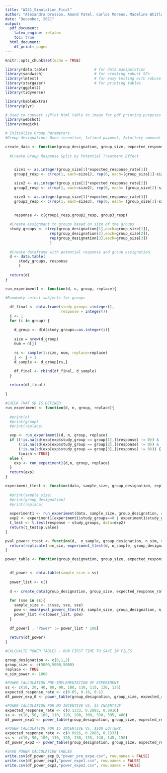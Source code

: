 ```yaml
---
title: "W241_Simulation_Final"
author: "Alexandra Drossos, Anand Patel, Carlos Moreno, Madeline Whitlow, Spencer Weston"
date: "December, 2021"
output:
  pdf_document:
    latex_engine: xelatex
    toc: true
  html_document:
    df_print: paged
---
```


```r
knitr::opts_chunk$set(echo = TRUE)
```

```r

library(data.table)                     # for data manipulation 
library(sandwich)                       # for creating robust SEs 
library(lmtest)                         # for easy testing with robuse SEs
library(stargazer)                      # for printing tables 
library(ggplot2)
library(tidyverse)

library(kableExtra)
library(plyr)

# Used to convert sjPlot html table to image for pdf printing purposes
library(webshot)
library(magick)

```

```r
# Initialize Group Parameters
#Group designation: 0=no incentive, 1=fixed payment, 2=lottery ammount

create_data <- function(group_designation, group_size, expected_response_rate){
  
  #Create Group Response Split by Potential Treatment Effect
  

    size1 <- as.integer(group_size[1]*expected_response_rate[1])
    group1_resp <- c(rep(1, each=size1), rep(0, each=(group_size[1]-size1) ))

    size2 <- as.integer(group_size[2]*expected_response_rate[2])
    group2_resp <- c(rep(1, each=size2), rep(0, each= (group_size[2]-size2) ))

    size3 <- as.integer(group_size[3]*expected_response_rate[3])
    group3_resp <- c(rep(1, each=size3), rep(0, each= (group_size[3]-size3) ))

  
    response <- c(group1_resp,group2_resp, group3_resp)
  
  #Create assignment to groups based on size of the groups
  study_groups <- c(rep(group_designation[1],each=group_size[1]),
                    rep(group_designation[2],each=group_size[2]),
                    rep(group_designation[3],each=group_size[3])
                    )
  
  #Create dataframe with potential response and group assignation.
  d <- data.table(
      study_groups, response
      )
  
  return(d)
}

```

```r

run_experiment1 <- function(d, n, group, replace){

#Randomly select subjects for groups  
  
  df_final <- data.frame(study_groups =integer(),
                         response = integer()) 
  j <- 1
  for (i in group) {

    d_group <- d[d$study_groups==as.integer(i)]
    
    size = nrow(d_group)
    num = n[j]
    
    rs <- sample(1:size, num, replace=replace)
    j <- j + 1
    d_sample <- d_group[rs,]

    df_final <- rbind(df_final, d_sample)
  }
  
  return(df_final)
    
}

```

```r
#CHECK THAT SD IS DEFINED
run_experiment <- function(d, n, group, replace){
  
  #print(n)
  #print(group)
  #print(replace)

  exp <- run_experiment1(d, n, group, replace)
  if ((!is.na(sd(exp[exp$study_group == group[1],]$response) != 0)) & 
      (!is.na(sd(exp[exp$study_group == group[2],]$response) != 0)) &
      (!is.na(sd(exp[exp$study_group == group[3],]$response) != 0))) {
      finish <-TRUE}
  else {
    exp <- run_experiment1(d,n, group, replace)
  }
  return(exp)
}
```

```r

experiment_ttest <- function(data, sample_size, group_designation, replace) {
  
  #print(sample_size)
  #print(group_designation)
  #print(replace)
  
  experiment1 <- run_experiment(data, sample_size, group_designation, replace)
  exp2 <- experiment1[experiment1$study_groups==0 | experiment1$study_groups==1]
  t_test <- t.test(response ~ study_groups, data=exp2)
  return(t_test$p.value)
}

```

```r
pval_powerc_ttest <- function(d,  n_sample, group_designation, n_sim, replace){
  return(replicate(n=n_sim, experiment_ttest(d, n_sample, group_designation, replace)))
}
```

```r
power_table <- function(group_designation, group_size, expected_response_rate, replace, ss, n_sim_power){

  
  df_power <- data.table(sample_size = ss)
  
  power_list <- c()
  
  d <- create_data(group_designation, group_size, expected_response_rate)
  
  for (sse in ss){
    sample_size <- c(sse, sse, sse)
    pow <- mean(pval_powerc_ttest(d, sample_size, group_designation, n_sim_power, replace)<0.05,na.rm=TRUE)
    power_list <-c(power_list, pow)
  }
  
  df_power[ , "Power" := power_list * 100]
  
  return(df_power)
}

```


```r
#CALCUALTE POWER TABLES - RUN FIRST TIME TO SAVE IN FILES

group_designation <- c(0,1,2)
group_size <- c(5000,5000,5000)
replace <- TRUE
n_sim_power <- 1000

#POWER CALCULATION PRE-IMPLEMENTATION OF EXPERIMENT
ss <- c(10, 20, 40, 80, 90, 100, 110, 115, 120, 125)
expected_response_rate <- c(0.05, 0.16, 0.1)
df_power_exp_0 <- power_table(group_designation, group_size, expected_response_rate, replace, ss, n_sim_power)

#POWER CALCULATION FOR NO INCENTIVE VS. $5 INCENTIVE
expected_response_rate <- c(0.1333, 0.2083, 0.0916)
ss <- c(10, 50, 100, 110, 120, 200, 300, 390, 395, 400)
df_power_exp1 <- power_table(group_designation, group_size, expected_response_rate, replace, ss, n_sim_power)

#POWER CALCULATION FOR $5 INCENTIVE VS. $100 LOTTERY.
expected_response_rate <- c(0.0916, 0.2083, 0.1333)
ss <- c(10, 50, 100, 110, 120, 130, 135, 140, 145, 150)
df_power_exp2 <- power_table(group_designation, group_size, expected_response_rate, replace, ss, n_sim_power)
```


```r
#SAVE POWER CALCULATION TABLES
write.csv(df_power_exp_0,"power_pre_expe.csv", row.names = FALSE)
write.csv(df_power_exp1,"power_expe1.csv", row.names = FALSE)
write.csv(df_power_exp2,"power_expe2.csv", row.names = FALSE)
```